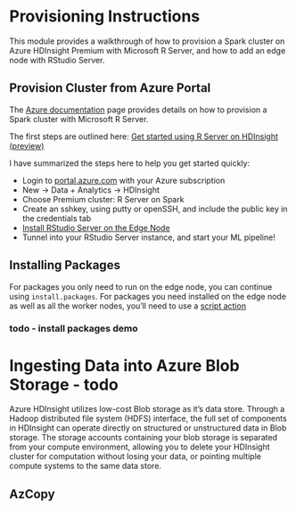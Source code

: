 # Provisioning Instructions

This module provides a walkthrough of how to provision a Spark cluster on Azure HDInsight Premium with Microsoft R Server, and how to add an edge node with RStudio Server.

## Provision Cluster from Azure Portal

The [Azure documentation](https://azure.microsoft.com/en-us/documentation/articles/hdinsight-hadoop-r-server-overview/) page provides details on how to provision a Spark cluster with Microsoft R Server.

The first steps are outlined here: [Get started using R Server on HDInsight (preview)](https://azure.microsoft.com/en-us/documentation/articles/hdinsight-hadoop-r-server-get-started/)

I have summarized the steps here to help you get started quickly:

* Login to [portal.azure.com](ms.portal.azure.com) with your Azure subscription
* New -> Data + Analytics -> HDInsight
* Choose Premium cluster: R Server on Spark
* Create an sshkey, using putty or openSSH, and include the public key in the credentials tab
* [Install RStudio Server on the Edge Node](https://azure.microsoft.com/en-us/documentation/articles/hdinsight-hadoop-r-server-install-r-studio/)
* Tunnel into your RStudio Server instance, and start your ML pipeline!

## Installing Packages

For packages you only need to run on the edge node, you can continue using `install.packages`. For packages you need installed on the edge node as well as all the worker nodes, you'll need to use a [script action](https://azure.microsoft.com/en-us/documentation/articles/hdinsight-hadoop-r-server-get-started/#install-r-packages)

### todo - install packages demo

# Ingesting Data into Azure Blob Storage - todo

Azure HDInsight utilizes low-cost Blob storage as it's data store. Through a Hadoop distributed file system (HDFS) interface, the full set of components in HDInsight can operate directly on structured or unstructured data in Blob storage. The storage accounts containing your blob storage is separated from your compute environment, allowing you to delete your HDInsight cluster for computation without losing your data, or pointing multiple compute systems to the same data store.

## AzCopy


